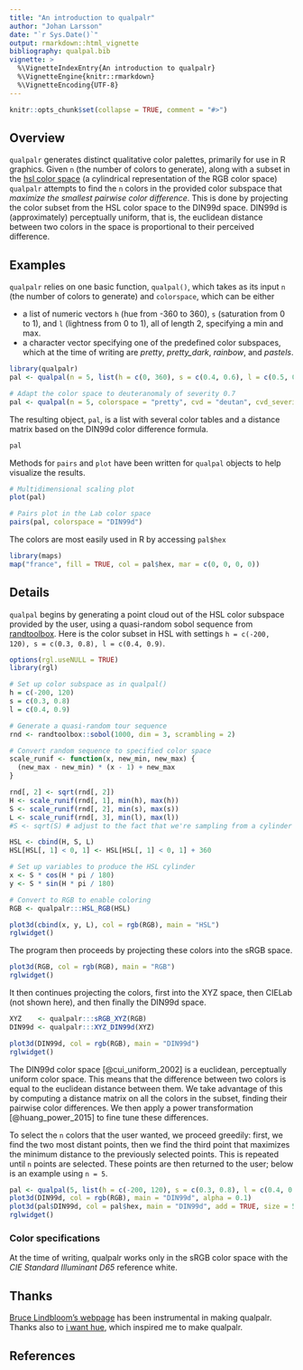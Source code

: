 ---
title: "An introduction to qualpalr"
author: "Johan Larsson"
date: "`r Sys.Date()`"
output: rmarkdown::html_vignette
bibliography: qualpal.bib
vignette: >
  %\VignetteIndexEntry{An introduction to qualpalr}
  %\VignetteEngine{knitr::rmarkdown}
  %\VignetteEncoding{UTF-8}
---

```{r echo = FALSE}
knitr::opts_chunk$set(collapse = TRUE, comment = "#>")
```

## Overview

`qualpalr` generates distinct qualitative color palettes, primarily for use in
R graphics. Given `n` (the number of colors to generate), along with a subset
in the [hsl color space](https://en.wikipedia.org/wiki/HSL_and_HSV) (a
cylindrical representation of the RGB color space) `qualpalr` attempts to find
the `n` colors in the provided color subspace that *maximize the smallest
pairwise color difference*. This is done by projecting the color subset from the
HSL color space to the DIN99d space. DIN99d is (approximately) perceptually
uniform, that is, the euclidean distance between two colors in the space is
proportional to their perceived difference.

## Examples

`qualpalr` relies on one basic function, `qualpal()`, which takes as its input
`n` (the number of colors to generate) and `colorspace`, which can be either

* a list of numeric vectors `h` (hue from -360 to 360), `s` (saturation from
0 to 1), and `l` (lightness from 0 to 1), all of length 2, specifying a min and
max.
* a character vector specifying one of the predefined color subspaces, which at
the time of writing are *pretty*, *pretty_dark*, *rainbow*, and *pastels*.

```{r basic_usage}
library(qualpalr)
pal <- qualpal(n = 5, list(h = c(0, 360), s = c(0.4, 0.6), l = c(0.5, 0.85)))

# Adapt the color space to deuteranomaly of severity 0.7
pal <- qualpal(n = 5, colorspace = "pretty", cvd = "deutan", cvd_severity = 0.7)
```

The resulting object, `pal`, is a list with several color tables and a distance
matrix based on the DIN99d color difference formula.

```{r qualpal_list}
pal
```

Methods for `pairs` and `plot` have been written for `qualpal` objects to help
visualize the results.

```{r fig.show='hold'}
# Multidimensional scaling plot
plot(pal)

# Pairs plot in the Lab color space
pairs(pal, colorspace = "DIN99d")

```

The colors are most easily used in R by accessing `pal$hex`

```{r map, fig.width=5, fig.height=5}
library(maps)
map("france", fill = TRUE, col = pal$hex, mar = c(0, 0, 0, 0))
```

## Details

`qualpal` begins by generating a point cloud out of the HSL color subspace
provided by the user, using a quasi-random sobol sequence from
[randtoolbox](https://cran.r-project.org/package=randtoolbox). Here is the color
subset in HSL with settings
`h = c(-200, 120), s = c(0.3, 0.8), l = c(0.4, 0.9)`.

```{r details_input, echo=FALSE}
options(rgl.useNULL = TRUE)
library(rgl)

# Set up color subspace as in qualpal()
h = c(-200, 120)
s = c(0.3, 0.8)
l = c(0.4, 0.9)

# Generate a quasi-random tour sequence
rnd <- randtoolbox::sobol(1000, dim = 3, scrambling = 2)

# Convert random sequence to specified color space
scale_runif <- function(x, new_min, new_max) {
  (new_max - new_min) * (x - 1) + new_max
}

rnd[, 2] <- sqrt(rnd[, 2])
H <- scale_runif(rnd[, 1], min(h), max(h))
S <- scale_runif(rnd[, 2], min(s), max(s))
L <- scale_runif(rnd[, 3], min(l), max(l))
#S <- sqrt(S) # adjust to the fact that we're sampling from a cylinder

HSL <- cbind(H, S, L)
HSL[HSL[, 1] < 0, 1] <- HSL[HSL[, 1] < 0, 1] + 360

# Set up variables to produce the HSL cylinder
x <- S * cos(H * pi / 180)
y <- S * sin(H * pi / 180)

# Convert to RGB to enable coloring
RGB <- qualpalr:::HSL_RGB(HSL)

plot3d(cbind(x, y, L), col = rgb(RGB), main = "HSL")
rglwidget()
```

The program then proceeds by projecting these colors into the sRGB space.

```{r RGB_space, echo=FALSE}
plot3d(RGB, col = rgb(RGB), main = "RGB")
rglwidget()
```

It then continues projecting the colors, first into the XYZ space, then CIELab
(not shown here), and then finally the DIN99d space.

```{r DIN_space, echo=FALSE}
XYZ    <- qualpalr:::sRGB_XYZ(RGB)
DIN99d <- qualpalr:::XYZ_DIN99d(XYZ)

plot3d(DIN99d, col = rgb(RGB), main = "DIN99d")
rglwidget()
```

The DIN99d color space [@cui_uniform_2002] is a euclidean, perceptually uniform
color space. This means that the difference between two colors is equal to the
euclidean distance between them. We take advantage of this by computing a
distance matrix on all the colors in the subset, finding their pairwise color
differences. We then apply a power transformation [@huang_power_2015] to fine
tune these differences.

To select the `n` colors that the user wanted, we proceed greedily: first, we
find the two most distant points, then we find the third point that maximizes 
the minimum distance to the previously selected points. This is repeated until
`n` points are selected. These points are then returned to the user; below is an
example using `n = 5`.

```{r selected_points, echo=FALSE}
pal <- qualpal(5, list(h = c(-200, 120), s = c(0.3, 0.8), l = c(0.4, 0.9)))
plot3d(DIN99d, col = rgb(RGB), main = "DIN99d", alpha = 0.1)
plot3d(pal$DIN99d, col = pal$hex, main = "DIN99d", add = TRUE, size = 5)
rglwidget()
```

### Color specifications

At the time of writing, qualpalr works only in the sRGB color space with
the *CIE Standard Illuminant D65* reference white. 

## Thanks

[Bruce Lindbloom's webpage](http://www.brucelindbloom.com/) has
been instrumental in making qualpalr. Thanks also to
[i want hue](http://tools.medialab.sciences-po.fr/iwanthue/), which inspired me
to make qualpalr.

## References
